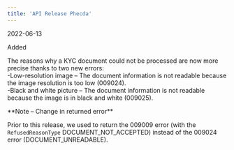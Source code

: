 ```yaml
---
title: 'API Release Phecda'  
---
```

<span class="date">2022-06-13</span>  
  
  
<div class="pill pill-green">Added</div>  
  

The reasons why a KYC document could not be processed are now more precise thanks to two new errors:  
-Low-resolution image – The document information is not readable because the image resolution is too low (009024).  
-Black and white picture – The document information is not readable because the image is in black and white (009025).  

<Note>  
**Note – Change in returned error** 
  
Prior to this release, we used to return the 009009 error (with the `RefusedReasonType` DOCUMENT_NOT_ACCEPTED) instead of the 009024 error (DOCUMENT_UNREADABLE).  
</Note>